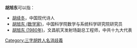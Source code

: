 '''胡旭东'''可以指：
* [[胡续冬|胡续冬]]，中国现代诗人
* [[胡旭东_(数学家)|胡旭东 (数学家)]]，中国科学院数学与系统科学研究院研究员
* [[胡旭东_(1980年)|胡旭东 (1980年)]]，文昌航天发射场副总工程师，中共十九大代表

{{disambig}}

[[Category:三字胡姓人名消歧義|Category:三字胡姓人名消歧義]]